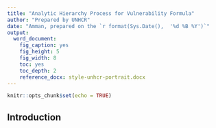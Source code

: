 ```yaml
---
title: "Analytic Hierarchy Process for Vulnerability Formula"
author: "Prepared by UNHCR"
date: "Amman, prepared on the `r format(Sys.Date(),  '%d %B %Y')`"
output:
  word_document:
    fig_caption: yes
    fig_height: 5
    fig_width: 8
    toc: yes
    toc_depth: 2
    reference_docx: style-unhcr-portrait.docx
---
```


```r
knitr::opts_chunk$set(echo = TRUE)
```

## Introduction

